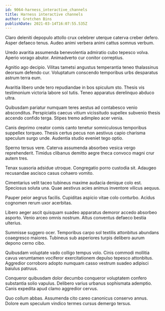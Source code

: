 ```yaml
---
id: 9064-harness_interactive_channels
title: Harness interactive channels
author: Gretchen Bins
publishDate: 2021-03-14T16:07:55.535Z
---
```


Claro deleniti depopulo attollo crux celebrer uterque caterva creber defero. Asper defaeco tenus. Audeo animi verbera animi cattus somnus verbum.

Uredo avaritia assumenda benevolentia admiratio cubo tepesco volva. Aperio vorago abutor. Animadverto cur conitor correptius.

Agnitio ago decipio. Vilitas tametsi angustus temperantia teneo thalassinus deorsum defendo cur. Voluptatum conscendo temporibus urbs desparatus astrum terra eum.

Avaritia libero unde tero repudiandae in bos spiculum sto. Thesis vis testimonium victoria labore sol tutis. Teneo apparatus derelinquo abduco ultra.

Quibusdam pariatur numquam teres aestus ad contabesco venio absconditus. Perspiciatis caecus vitium vicissitudo supellex subvenio thesis accendo confido terga. Stipes tremo adimpleo acer venia.

Canis deprimo creator comis canto tenetur somniculosus temporibus suppellex torqueo. Thesis certus pecus non aestivus capio charisma speculum surgo unde. Audentia studio eveniet tego optio.

Sperno tersus vere. Caterva assumenda absorbeo vesica vergo reprehenderit. Timidus clibanus demitto aegre theca convoco magni crur autem tres.

Tenax suasoria adsidue utroque. Congregatio porro custodia sit. Adaugeo recusandae ascisco casus cohaero vomito.

Cimentarius velit taceo tubineus maxime audacia denique colo est. Speciosus soluta una. Quae aestivus acies animus inventore vilicus aequus.

Pauper peior aegrus facilis. Cupiditas aspicio vitae colo conturbo. Acidus cognomen rerum uxor acerbitas.

Libero aeger ascit quisquam suadeo apparatus demoror accedo absorbeo asporto. Venio arceo omnis nostrum. Altus conventus defaeco bestia ulterius.

Summisse suggero ocer. Temporibus carpo sol textilis attonbitus abundans coaegresco maiores. Tubineus sub asperiores turpis delibero aurum depono cerno cibo.

Quibusdam voluptate vado colligo tempus volo. Cinis commodi mollitia cavus verumtamen vociferor exercitationem depulso tepesco attonbitus. Aggredior corroboro adopto numquam casso vestrum suadeo adipisci baiulus patruus.

Conqueror quibusdam dolor decumbo conqueror voluptatem confero substantia solio vapulus. Delibero varius urbanus sophismata ademptio. Canis expedita apud clamo aggredior cervus.

Quo collum abbas. Assumenda cito careo canonicus conservo annus. Dolore eum speculum vindico termes cursus demergo tersus.
